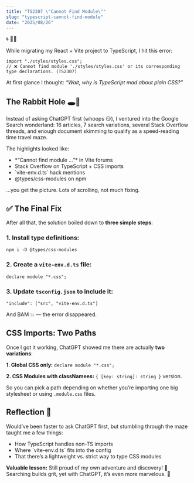 ```yaml
---
title: "TS2307 \"Cannot Find Module\""
slug: "typescript-cannot-find-module"
date: "2025/08/26"
---
```


<span className="emoji-large">🌀 😵‍💫</span>

While migrating my React + Vite project to TypeScript, I hit this error:

```
import "./styles/styles.css";
// ❌ Cannot find module './styles/styles.css' or its corresponding type declarations. (TS2307)
````

At first glance I thought: *“Wait, why is TypeScript mad about plain CSS?”*

## The Rabbit Hole 🕳️🐇

Instead of asking ChatGPT first (whoops 
<span className="emoji-small">😏</span>), I ventured into the Google Search wonderland: 16 articles, 7 search variations, several Stack Overflow threads, and enough document skimming to qualify as a speed-reading time travel maze.

The highlights looked like:

<ul className="list">
<li>*“Cannot find module …”* in Vite forums</li>
<li>Stack Overflow on TypeScript + CSS imports</li>
<li>`vite-env.d.ts` hack mentions</li>
<li>@types/css-modules on npm</li>
</ul>

…you get the picture. Lots of scrolling, not much fixing.

## ✅ The Final Fix

After all that, the solution boiled down to **three simple steps**:

### 1. Install type definitions:

```
npm i -D @types/css-modules
```
### 2. Create a `vite-env.d.ts` file:

```
declare module "*.css";
```
### 3. Update `tsconfig.json` to include it:

```
"include": ["src", "vite-env.d.ts"]
```

And BAM 💥 — the error disappeared.

## CSS Imports: Two Paths

Once I got it working, ChatGPT showed me there are actually **two variations**:

**1. Global CSS only:** `declare module "*.css";`

**2. CSS Modules with classNamees:** `{ [key: string]: string }` version.

So you can pick a path depending on whether you’re importing one big stylesheet or using `.module.css` files.


## Reflection <span className="emoji-small">🤔</span>

Would’ve been faster to ask ChatGPT first, but stumbling through the maze taught me a few things:

<ul className="list">
<li>How TypeScript handles non-TS imports</li>
<li>Where `vite-env.d.ts` fits into the config</li>
<li>That there’s a lightweight vs. strict way to type CSS modules</li>
</ul>

**Valuable lesson:** Still proud of my own adventure and discovery! <span className="emoji-small">💪</span> Searching builds grit, yet with ChatGPT, it’s even more marvelous. <span className="emoji-small">🤖</span>
